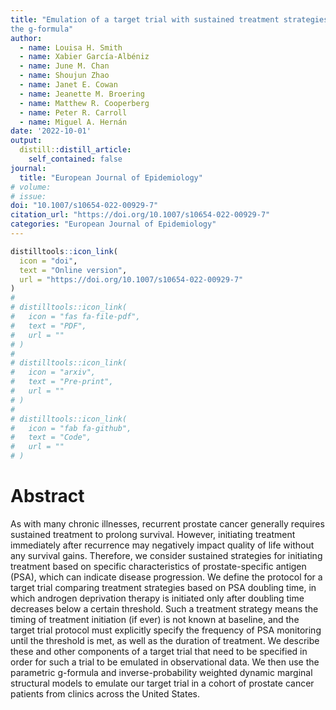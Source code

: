 ```yaml
---
title: "Emulation of a target trial with sustained treatment strategies: An application to prostate cancer using both inverse probability weighting and
the g-formula"
author:
  - name: Louisa H. Smith
  - name: Xabier García-Albéniz
  - name: June M. Chan
  - name: Shoujun Zhao
  - name: Janet E. Cowan
  - name: Jeanette M. Broering
  - name: Matthew R. Cooperberg
  - name: Peter R. Carroll
  - name: Miguel A. Hernán
date: '2022-10-01'
output:
  distill::distill_article:
    self_contained: false
journal: 
  title: "European Journal of Epidemiology"
# volume: 
# issue: 
doi: "10.1007/s10654-022-00929-7"
citation_url: "https://doi.org/10.1007/s10654-022-00929-7"
categories: "European Journal of Epidemiology"
---
```


```r
distilltools::icon_link(
  icon = "doi",
  text = "Online version",
  url = "https://doi.org/10.1007/s10654-022-00929-7"
)
# 
# distilltools::icon_link(
#   icon = "fas fa-file-pdf",
#   text = "PDF",
#   url = ""
# )
# 
# distilltools::icon_link(
#   icon = "arxiv",
#   text = "Pre-print",
#   url = ""
# )
# 
# distilltools::icon_link(
#   icon = "fab fa-github",
#   text = "Code",
#   url = ""
# )
```

# Abstract


As with many chronic illnesses, recurrent prostate cancer generally requires sustained treatment to prolong survival. However, initiating treatment immediately after recurrence may negatively impact quality of life without any survival gains. Therefore, we consider sustained strategies for initiating treatment based on specific characteristics of prostate-specific antigen (PSA), which can indicate disease progression. We define the protocol for a target trial comparing treatment strategies based on PSA doubling time, in which androgen deprivation therapy is initiated only after doubling time decreases below a certain threshold. Such a treatment strategy means the timing of treatment initiation (if ever) is not known at baseline, and the target trial protocol must explicitly specify the frequency of PSA monitoring until the threshold is met, as well as the duration of treatment. We describe these and other components of a target trial that need to be specified in order for such a trial to be emulated in observational data. We then use the parametric g-formula and inverse-probability weighted dynamic marginal structural models to emulate our target trial in a cohort of prostate cancer patients from clinics across the United States.